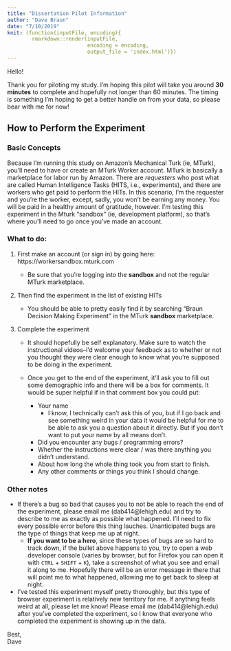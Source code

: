 ```yaml
---
title: "Dissertation Pilot Information"
author: "Dave Braun"
date: "7/10/2019"
knit: (function(inputFile, encoding){
        rmarkdown::render(inputFile, 
                          encoding = encoding,
                          output_file = 'index.html')})
---
```


Hello!

Thank you for piloting my study. I’m hoping this pilot will take you around **30 minutes** to complete and hopefully not longer than 60 minutes. The timing is something I'm hoping to get a better handle on from your data, so please bear with me for now!

## How to Perform the Experiment

### Basic Concepts

Because I'm running this study on Amazon's Mechanical Turk (ie, MTurk), you'll need to have or create an MTurk Worker account. MTurk is basically a marketplace for labor run by Amazon. There are *requesters* who post what are called Human Intelligence Tasks (HITS, i.e., experiments), and there are workers who get paid to perform the HITs. In this scenario, I'm the requester and you're the worker, except, sadly, you won't be earning any money. You will be paid in a healthy amount of gratitude, however. I’m testing this experiment in the Mturk “sandbox” (ie, development platform), so that's where you'll need to go once you've made an account.

### What to do:
  
1. First make an account (or sign in) by going here: https://workersandbox.mturk.com  
    * Be sure that you're logging into the **sandbox** and not the regular MTurk marketplace.

2. Then find the experiment in the list of existing HITs
    * You should be able to pretty easily find it by searching "Braun Decision Making Experiment" in the MTurk **sandbox** marketplace.
    
3. Complete the experiment

    * It should hopefully be self explanatory. Make sure to watch the instructional videos--I'd welcome your feedback as to whether or not you thought they were clear enough to know what you're supposed to be doing in the experiment.
  
    * Once you get to the end of the experiment, it’ll ask you to fill out some demographic info and there will be a box for comments. It would be super helpful if in that comment box you could put:
  
      * Your name   
        * I know, I technically can’t ask this of you, but if I go back and see something weird in your data it would be helpful for me to be able to ask you a question about it directly. But if you don’t want to put your name by all means don’t.  
      * Did you encounter any bugs / programming errors?  
      * Whether the instructions were clear / was there anything you didn’t understand.  
      * About how long the whole thing took you from start to finish.  
      * Any other comments or things you think I should change.  

### Other notes
  
* If there's a bug so bad that causes you to not be able to reach the end of the experiment, please email me (dab414@lehigh.edu) and try to describe to me as exactly as possible what happened. I'll need to fix every possible error before this thing lauches. Unanticipated bugs are the type of things that keep me up at night.  
  * **If you want to be a hero**, since these types of bugs are so hard to track down, if the bullet above happens to you, try to open a web developer console (varies by browser, but for Firefox you can open it with `CTRL` + `SHIFT` + `K`), take a screenshot of what you see and email it along to me. Hopefully there will be an error message in there that will point me to what happened, allowing me to get back to sleep at night.

* I’ve tested this experiment myself pretty thoroughly, but this type of browser experiment is relatively new territory for me. If anything feels weird at all, please let me know! Please email me (dab414@lehigh.edu) after you’ve completed the experiment, so I know that everyone who completed the experiment is showing up in the data.

Best,  
Dave